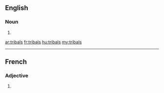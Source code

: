 ==English==

===Noun===
{{head|en|noun plural form}}

# {{plural of|tribal|lang=en}}

[[ar:tribals]]
[[fr:tribals]]
[[hu:tribals]]
[[my:tribals]]

----
==French==

===Adjective===
{{fr-adj-form}}

# {{masculine plural of|tribal|lang=fr}}